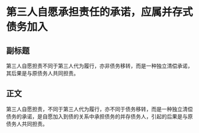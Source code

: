 # 第三人自愿承担责任的承诺，应属并存式债务加入
## 副标题
第三人自愿担责不同于第三人代为履行，亦非债务移转，而是一种独立清偿承诺，其后果是与原债务人共同担责。
## 正文
第三人自愿担责，不同于第三人代为履行，亦不同于债务移转，而是一种独立清偿债务的承诺，是自愿加入到债的关系中承担债务的并存债务人，引起的后果是与原债务人共同担责。
